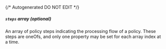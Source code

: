 {/* Autogenerated DO NOT EDIT  */}
##### `steps` _array (optional)_
An array of policy steps indicating the processing flow of a policy. These steps are oneOfs, and only one property may be set for each array index at a time.


